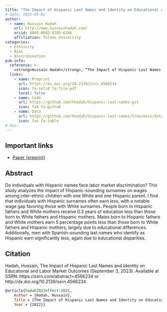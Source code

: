 ```yaml
---
title: "The Impact of Hispanic Last Names and Identity on Educational and Labor Market Outcomes"
# date: 2022-05-01
author:
  - name: Hussain Hadah
    url: http://www.hussainhadah.com/
    orcid: 0000-0002-8705-6386
    affiliation: Tulane University
categories: 
  - Ethnicity
  - Bias
  - Discrimination
pub-info:
  reference: >-
    <strong>Hussain Hadah</strong>, “The Impact of Hispanic Last Names and Identity on Educational and Labor Market Outcomes,” <em>Revise and resubmit at Journal of Economics, Race, and Policy</em>
  links:
    - name: Preprint
      url: https://dx.doi.org/10.2139/ssrn.4566234
      icon: fa-solid fa-file-pdf
      local: false
    - name: Code
      url: https://github.com/hhadah/hispanic-last-names.git
      icon: fab fa-github
    - name: Data
      url: https://github.com/hhadah/hispanic-last-names/tree/main/data
      icon: fas fa-table
# doi: 
---
```



## Important links

- [Paper (preprint)](https://dx.doi.org/10.2139/ssrn.4566234)

## Abstract

Do individuals with Hispanic names face labor market discrimination? This study analyzes the impact of Hispanic-sounding surnames on wages among inter-ethnic children with one White and one Hispanic parent. I find that individuals with Hispanic surnames often earn less, with a notable wage gap favoring those with White surnames. People born to Hispanic fathers and White mothers receive 0.3 years of education less than those born to White fathers and Hispanic mothers. Males born to Hispanic fathers and White mothers earn 5 percentage points less than those born to White fathers and Hispanic mothers, largely due to educational differences. Additionally, men with Spanish-sounding last names who identify as Hispanic earn significantly less, again due to educational disparities.

## Citation

Hadah, Hussain, The Impact of Hispanic Last Names and Identity on Educational and Labor Market Outcomes (September 3, 2023). Available at SSRN: https://ssrn.com/abstract=4566234 or http://dx.doi.org/10.2139/ssrn.4566234

```bibtex
@article{hadah2022effect:2021,
    Author = {Hadah, Hussain},
    Title = {The Impact of Hispanic Last Names and Identity on Educational and Labor Market Outcomes},
    Year = {2022}}
```
